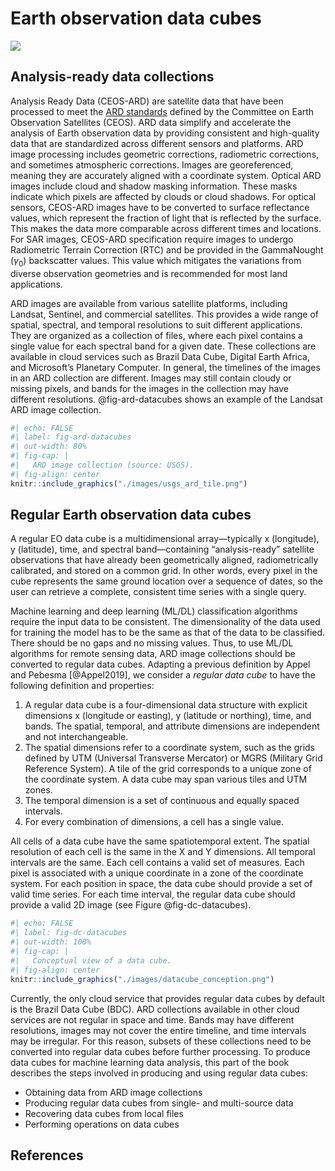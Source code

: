 # Earth observation data cubes

<a href="https://www.kaggle.com/code/esensing/creating-data-cubes-in-sits" target="_blank"><img src="https://kaggle.com/static/images/open-in-kaggle.svg"/></a>

## Analysis-ready data collections

Analysis Ready Data (CEOS-ARD) are satellite data that have been processed to meet the [ARD standards](https://ceos.org/ard/) defined by the Committee on Earth Observation Satellites (CEOS). ARD data simplify and accelerate the analysis of Earth observation data by providing consistent and high-quality data that are standardized across different sensors and platforms. ARD image processing includes geometric corrections, radiometric corrections, and sometimes atmospheric corrections. Images are georeferenced, meaning they are accurately aligned with a coordinate system. Optical ARD images include cloud and shadow masking information. These masks indicate which pixels are affected by clouds or cloud shadows. For optical sensors, CEOS-ARD images have to be converted to surface reflectance values, which represent the fraction of light that is reflected by the surface. This makes the data more comparable across different times and locations. For SAR images, CEOS-ARD specification require images to undergo Radiometric Terrain Correction (RTC) and be provided in the GammaNought ($\gamma_0$) backscatter values. This value which mitigates the variations from diverse observation geometries and is recommended for most land applications. 

ARD images are available from various satellite platforms, including Landsat, Sentinel, and commercial satellites. This provides a wide range of spatial, spectral, and temporal resolutions to suit different applications. They are organized as a collection of files, where each pixel contains a single value for each spectral band for a given date. These collections are available in cloud services such as Brazil Data Cube, Digital Earth Africa, and Microsoft's Planetary Computer. In general, the timelines of the images in an ARD collection are different. Images may still contain cloudy or missing pixels, and bands for the images in the collection may have different resolutions. @fig-ard-datacubes shows an example of the Landsat ARD image collection. 

```r
#| echo: FALSE
#| label: fig-ard-datacubes
#| out-width: 80%
#| fig-cap: |
#|   ARD image collection (source: USGS).
#| fig-align: center
knitr::include_graphics("./images/usgs_ard_tile.png")
```


## Regular Earth observation data cubes

A regular EO data cube is a multidimensional array—typically x (longitude), y (latitude), time, and spectral band—containing “analysis-ready” satellite observations that have already been geometrically aligned, radiometrically calibrated, and stored on a common grid. In other words, every pixel in the cube represents the same ground location over a sequence of dates, so the user can retrieve a complete, consistent time series with a single query. 

Machine learning and deep learning (ML/DL) classification algorithms require the input data to be consistent. The dimensionality of the data used for training the model has to be the same as that of the data to be classified. There should be no gaps and no missing values. Thus, to use ML/DL algorithms for remote sensing data, ARD image collections should be converted to regular data cubes. Adapting a previous definition by Appel and Pebesma [@Appel2019], we consider a *regular data cube*  to have the following definition and properties:

1. A regular data cube is a four-dimensional data structure with explicit dimensions x (longitude or easting), y (latitude or northing), time, and bands. The spatial, temporal, and attribute dimensions are independent and not interchangeable.
2. The spatial dimensions refer to a coordinate system, such as the grids defined by UTM (Universal Transverse Mercator) or MGRS (Military Grid Reference System). A tile of the grid corresponds to a unique zone of the coordinate system. A data cube may span various tiles and UTM zones.
3. The temporal dimension is a set of continuous and equally spaced intervals. 
4. For every combination of dimensions, a cell has a single value.

All cells of a data cube have the same spatiotemporal extent. The spatial resolution of each cell is the same in the X and Y dimensions. All temporal intervals are the same. Each cell contains a valid set of measures. Each pixel is associated with a unique coordinate in a zone of the coordinate system. For each position in space, the data cube should provide a set of valid time series. For each time interval, the regular data cube should provide a valid 2D image (see Figure @fig-dc-datacubes). 

```r
#| echo: FALSE
#| label: fig-dc-datacubes
#| out-width: 100%
#| fig-cap: |
#|   Conceptual view of a data cube.
#| fig-align: center
knitr::include_graphics("./images/datacube_conception.png")
```

Currently, the only cloud service that provides regular data cubes by default is the Brazil Data Cube (BDC). ARD collections available in other cloud services are not regular in space and time. Bands may have different resolutions, images may not cover the entire timeline, and time intervals may be irregular. For this reason, subsets of these collections need to be converted into regular data cubes before further processing. To produce data cubes for machine learning data analysis, this part of the book describes the steps involved in producing and using regular data cubes:

- Obtaining data from ARD image collections
- Producing regular data cubes from single- and multi-source data
- Recovering data cubes from local files
- Performing operations on data cubes

## References



